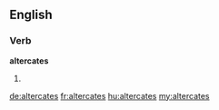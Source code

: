 ==English==

===Verb===
'''altercates'''

# {{third-person singular of|altercate}}

[[de:altercates]]
[[fr:altercates]]
[[hu:altercates]]
[[my:altercates]]